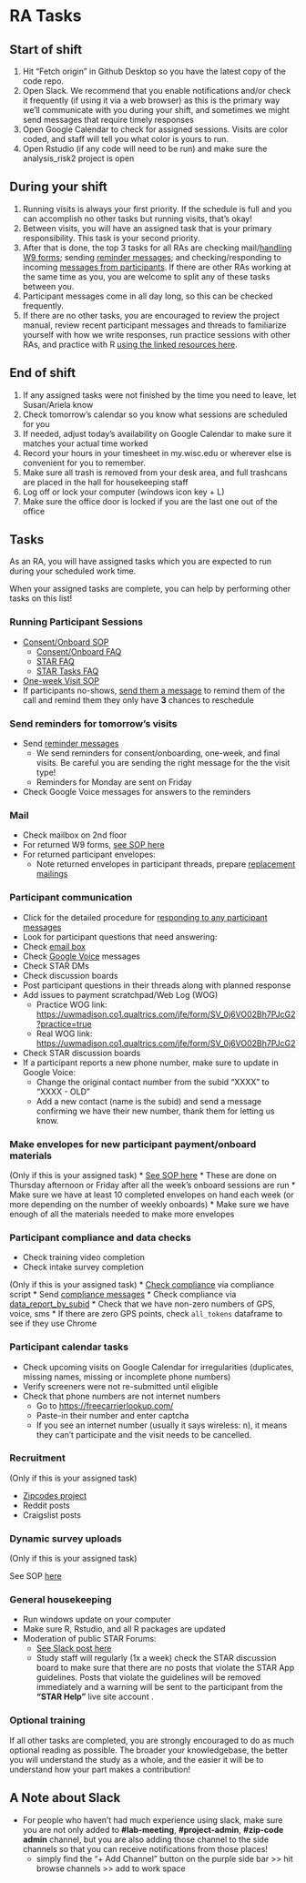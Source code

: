 # RA Tasks {#sec-ra_tasks}


## Start of shift
1. Hit "Fetch origin" in Github Desktop so you have the latest copy of the code repo.
2. Open Slack. We recommend that you enable notifications and/or check it frequently (if using it via a web browser) as this is the primary way we'll communicate with you during your shift, and sometimes we might send messages that require timely responses
3. Open Google Calendar to check for assigned sessions. Visits are color coded, and staff will tell you what color is yours to run.
4. Open Rstudio (if any code will need to be run) and make sure the analysis_risk2 project is open

## During your shift
1. Running visits is always your first priority. If the schedule is full and you can accomplish no other tasks but running visits, that's okay!
2. Between visits, you will have an assigned task that is your primary responsibility. This task is your second priority.
3. After that is done, the top 3 tasks for all RAs are checking mail/[handling W9 forms](payment_w9_entry.qmd); sending [reminder messages](reminder_messages.qmd); and checking/responding to incoming [messages from participants](check_participant_messages.qmd). If there are other RAs working at the same time as you, you are welcome to split any of these tasks between you. 
3. Participant messages come in all day long, so this can be checked frequently.
4. If there are no other tasks, you are encouraged to review the project manual, review recent participant messages and threads to familiarize yourself with how we write responses, run practice sessions with other RAs, and practice with R [using the linked resources here](r_tips.qmd).


## End of shift
1. If any assigned tasks were not finished by the time you need to leave, let Susan/Ariela know
2. Check tomorrow's calendar so you know what sessions are scheduled for you
3. If needed, adjust today's availability on Google Calendar to make sure it matches your actual time worked
4. Record your hours in your timesheet in my.wisc.edu or wherever else is convenient for you to remember.
5. Make sure all trash is removed from your desk area, and full trashcans are placed in the hall for housekeeping staff
6. Log off or lock your computer (windows icon key + L) 
7. Make sure the office door is locked if you are the last one out of the office

## Tasks

As an RA, you will have assigned tasks which you are expected to run during your scheduled work time. 

When your assigned tasks are complete, you can help by performing other tasks on this list!

### Running Participant Sessions
* [Consent/Onboard SOP](consent_onboarding_script.qmd){target="_blank"}
  * [Consent/Onboard FAQ](faq_consent_onboarding.qmd){target="_blank"}
  * [STAR FAQ](faq_arc_star_website.qmd){target="_blank"}
  * [STAR Tasks FAQ](faq_tasks.qmd){target="_blank"}
* [One-week Visit SOP](one_week_check_in.qmd){target="_blank"}
* If participants no-shows, [send them a message](no_show_texts.qmd){target="_blank"} to remind them of the call and remind them they only have **3** chances to reschedule 


### Send reminders for tomorrow's visits
* Send [reminder messages](reminder_messages.qmd){target="_blank"} 
  * We send reminders for consent/onboarding, one-week, and final visits. Be careful you are sending the right message for the the visit type!
  * Reminders for Monday are sent on Friday
* Check Google Voice messages for answers to the reminders


### Mail
* Check mailbox on 2nd floor 
* For returned W9 forms, [see SOP here](payment_w9_entry.qmd){target="_blank"}
* For returned participant envelopes: 
  * Note returned envelopes in participant threads, prepare [replacement mailings](focus_blue_mailer_setup.qmd#sec-lost-card){target="_blank"}


### Participant communication
* Click for the detailed procedure for [responding to any participant messages](check_participant_messages.qmd){target="_blank"}
* Look for participant questions that need answering:
 * Check [email box](study_email.qmd){target="_blank"}
 * Check [Google Voice](google_voice.qmd){target="_blank"} messages
 * Check STAR DMs
 * Check discussion boards
* Post participant questions in their threads along with planned response
* Add issues to payment scratchpad/Web Log (WOG)
  * Practice WOG link: <https://uwmadison.co1.qualtrics.com/jfe/form/SV_0j6VO02Bh7PJcG2?practice=true>{target="_blank"} 
  * Real WOG link: <https://uwmadison.co1.qualtrics.com/jfe/form/SV_0j6VO02Bh7PJcG2>{target="_blank"}
 * Check STAR discussion boards
* If a participant reports a new phone number, make sure to update in Google Voice:
  * Change the original contact number from the subid "XXXX" to "XXXX - OLD" 
  * Add a new contact (name is the subid) and send a message confirming we have their new number, thank them for letting us know.

### Make envelopes for new participant payment/onboard materials
(Only if this is your assigned task)
* [See SOP here](focus_blue_mailer_setup.qmd){target="_blank"}
* These are done on Thursday afternoon or Friday after all the week's onboard sessions are run
* Make sure we have at least 10 completed envelopes on hand each week (or more depending on the number of weekly onboards)
* Make sure we have enough of all the materials needed to make more envelopes


### Participant compliance and data checks
* Check training video completion
* Check intake survey completion

(Only if this is your assigned task)
* [Check compliance](compliance_check.qmd){target="_blank"} via compliance script
  * Send [compliance messages](compliance_messages.qmd){target="_blank"}
* Check compliance via [data_report_by_subid](check_data_by_subid.qmd){target="_blank"}
  * Check that we have non-zero numbers of GPS, voice, sms
  * If there are zero GPS points, check `all_tokens` dataframe to see if they use Chrome


### Participant calendar tasks
* Check upcoming visits on Google Calendar for irregularities (duplicates, missing names, missing or incomplete phone numbers)
* Verify screeners were not re-submitted until eligible
* Check that phone numbers are not internet numbers
  + Go to [https://freecarrierlookup.com/](https://freecarrierlookup.com/){target="_blank"}
  + Paste-in their number and enter captcha  
  + If you see an internet number (usually it says wireless: n), it means they can't participate and the visit needs to be cancelled.
  
### Recruitment
(Only if this is your assigned task)

* [Zipcodes project](https://uw-arc.slack.com/archives/C03U025043G/p1663774396574259){target="_blank"}
* Reddit posts
* Craigslist posts

### Dynamic survey uploads
(Only if this is your assigned task)

See SOP [here](dynamic_survey_uploads.qmd)

### General housekeeping
* Run windows update on your computer
* Make sure R, Rstudio, and all R packages are updated
* Moderation of public STAR Forums:
  * [See Slack post here](https://uw-arc.slack.com/archives/CKU3M2KNG/p1601925847073000?thread_ts=1601670391.057000&cid=CKU3M2KNG){target="_blank"}
  * Study staff will regularly (1x a week) check the STAR discussion board to make sure that there are no posts that violate the STAR App guidelines. Posts that violate the guidelines will be removed immediately and a warning will be sent to the participant from the **"STAR Help"** live site account .

### Optional training
If all other tasks are completed, you are strongly encouraged to do as much optional reading as possible. The broader your knowledgebase, the better you will understand the study as a whole, and the easier it will be to understand how your part makes a contribution!


## A Note about Slack
* For people who haven't had much experience using slack, make sure you are not only added to **#lab-meeting**, **#project-admin**, **#zip-code admin** channel, but you are also adding those channel to the side channels so that you can receive notifications from those places! 
  * simply find the "+ Add Channel" button on the purple side bar >> hit browse channels >> add to work space  



